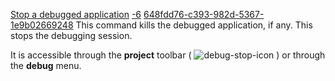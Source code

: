 [[Property:title|Stop a debugged application]]
[[Property:weight|-6]]
[[Property:uuid|648fdd76-c393-982d-5367-1e9b02669248]]
This command kills the debugged application, if any. This stops the debugging session.

It is accessible through the '''project''' toolbar (  [[Image:debug-stop-icon]]  ) or through the '''debug''' menu. 

{{seealso| [[Execution commands]]  }}





